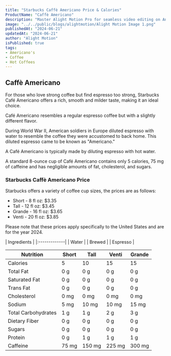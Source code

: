 ```yaml
---
title: "Starbucks Caffè Americano Price & Calories"
ProductName: "Caffè Americano" 
description: "Master Alight Motion Pro for seamless video editing on Android, iOS, and Tablets with our ultimate guide, unlocking advanced features and elevating your skills in 2024!"
image: "../../public/blogs/alightmotion/Alight Motion Image 1.png"
publishedAt: "2024-06-21"
updatedAt: "2024-06-21"
author: "Alight Motion"
isPublished: true
tags:
- Americano's 
- Coffee
- Hot Coffees   
---
```


## Caffè Americano
For those who love strong coffee but find espresso too strong, Starbucks Café Americano offers a rich, smooth and milder taste, making it an ideal choice.

Café Americano resembles a regular espresso coffee but with a slightly different flavor.

During World War II, American soldiers in Europe diluted espresso with water to resemble the coffee they were accustomed to back home. This diluted espresso came to be known as "Americano."

A Café Americano is typically made by diluting espresso with hot water. 

A standard 8-ounce cup of Café Americano contains only 5 calories, 75 mg of caffeine and has negligible amounts of fat, cholesterol, and sugars.

### Starbucks Caffè Americano Price

Starbucks offers a variety of coffee cup sizes, the prices are as follows:

- Short - 8 fl oz: $3.35
- Tall - 12 fl oz: $3.45
- Grande - 16 fl oz: $3.65
- Venti - 20 fl oz: $3.85

Please note that these prices apply specifically to the United States and are for the year 2024.
<div className="tables-container">
  <div className="table-wrapper1">
    | Ingredients  |  
    |:-------------|
    | Water        |
    | Brewed       |
    | Espresso     |
</div>
  <div className="table-wrapper">
<div style={{ overflowX: "auto" }}>
<table>
  <thead>
    <tr>
      <th style={{ textAlign: "left" }}>Nutrition</th>
      <th>Short</th>
      <th>Tall</th>
      <th>Venti</th>
      <th>Grande</th>
    </tr>
  </thead>
  <tbody>
    <tr >
      <td>Calories</td>
      <td style={{ textAlign: "center" }}>5</td>
      <td style={{ textAlign: "center" }}>10</td>
      <td style={{ textAlign: "center" }}>15</td>
      <td style={{ textAlign: "center" }}>15</td>
    </tr>
    <tr >
      <td>Total Fat</td>
      <td style={{ textAlign: "center" }}>0 g</td>
      <td style={{ textAlign: "center" }}>0 g</td>
      <td style={{ textAlign: "center" }}>0 g</td>
      <td style={{ textAlign: "center" }}>0 g</td>
    </tr>
    <tr >
      <td>Saturated Fat</td>
      <td style={{ textAlign: "center" }}>0 g</td>
      <td style={{ textAlign: "center" }}>0 g</td>
      <td style={{ textAlign: "center" }}>0 g</td>
      <td style={{ textAlign: "center" }}>0 g</td>
    </tr>
    <tr >
      <td>Trans Fat</td>
      <td style={{ textAlign: "center" }}>0 g</td>
      <td style={{ textAlign: "center" }}>0 g</td>
      <td style={{ textAlign: "center" }}>0 g</td>
      <td style={{ textAlign: "center" }}>0 g</td>
    </tr>
    <tr >
      <td>Cholesterol</td>
      <td style={{ textAlign: "center" }}>0 mg</td>
      <td style={{ textAlign: "center" }}>0 mg</td>
      <td style={{ textAlign: "center" }}>0 mg</td>
      <td style={{ textAlign: "center" }}>0 mg</td>
    </tr>
    <tr >
      <td>Sodium</td>
      <td style={{ textAlign: "center" }}>5 mg</td>
      <td style={{ textAlign: "center" }}>10 mg</td>
      <td style={{ textAlign: "center" }}>10 mg</td>
      <td style={{ textAlign: "center" }}>15 mg</td>
    </tr>
    <tr >
      <td>Total Carbohydrates</td>
      <td style={{ textAlign: "center" }}>1 g</td>
      <td style={{ textAlign: "center" }}>1 g</td>
      <td style={{ textAlign: "center" }}>2 g</td>
      <td style={{ textAlign: "center" }}>3 g</td>
    </tr>
    <tr >
      <td>Dietary Fiber</td>
      <td style={{ textAlign: "center" }}>0 g</td>
      <td style={{ textAlign: "center" }}>0 g</td>
      <td style={{ textAlign: "center" }}>0 g</td>
      <td style={{ textAlign: "center" }}>0 g</td>
    </tr>
    <tr >
      <td>Sugars</td>
      <td style={{ textAlign: "center" }}>0 g</td>
      <td style={{ textAlign: "center" }}>0 g</td>
      <td style={{ textAlign: "center" }}>0 g</td>
      <td style={{ textAlign: "center" }}>0 g</td>
    </tr>
    <tr >
      <td>Protein</td>
      <td style={{ textAlign: "center" }}>0 g</td>
      <td style={{ textAlign: "center" }}>1 g</td>
      <td style={{ textAlign: "center" }}>1 g</td>
      <td style={{ textAlign: "center" }}>1 g</td>
    </tr>
    <tr >
      <td>Caffeine</td>
      <td style={{ textAlign: "center" }}>75 mg</td>
      <td style={{ textAlign: "center" }}>150 mg</td>
      <td style={{ textAlign: "center" }}>225 mg</td>
      <td style={{ textAlign: "center" }}>300 mg</td>
    </tr>
  </tbody>
</table>
</div>
 </div>
</div>
<style jsx>{`
  .tables-container {
    display: flex;
    flex-direction: row;
    gap: 30px;
  }
  .table-wrapper {
    width: 100%; /* Adjust as needed */
  }
  .table-wrapper1 {
    width: 300px; /* Adjust as needed */
  }
  @media (max-width: 768px) {
    .tables-container {
      flex-direction: column;
      gap: 0px; /* Adjust as needed */
    }
     .table-wrapper1 {
    width: 100%; /* Adjust as needed */
  }
    .table-wrapper {
      width: 100%; /* Adjust as needed */
    }  
  }
`}</style>

